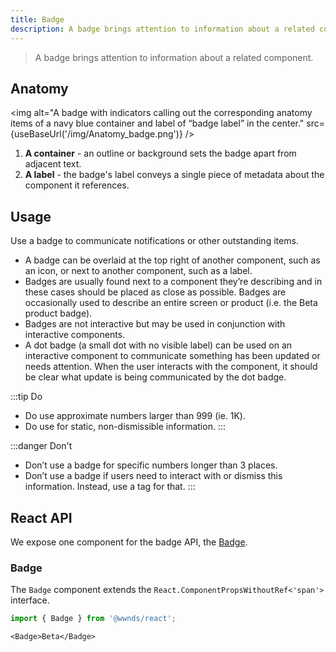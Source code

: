 ```yaml
---
title: Badge
description: A badge brings attention to information about a related component.
---
```



> A badge brings attention to information about a related component.

## Anatomy

<img
	alt="A badge with indicators calling out the corresponding anatomy items of a navy blue container and label of “badge label” in the center."
	src={useBaseUrl('/img/Anatomy_badge.png')}
/>

1. **A container** - an outline or background sets the badge apart from adjacent text.
1. **A label** - the badge's label conveys a single piece of metadata about the component it references.

## Usage

Use a badge to communicate notifications or other outstanding items.

- A badge can be overlaid at the top right of another component, such as an icon, or next to another component, such as a label.
- Badges are usually found next to a component they’re describing and in these cases should be placed as close as possible.
Badges are occasionally used to describe an entire screen or product (i.e. the Beta product badge).
- Badges are not interactive but may be used in conjunction with interactive components.
- A dot badge (a small dot with no visible label) can be used on an interactive component to communicate something has been updated or needs attention.
When the user interacts with the component, it should be clear what update is being communicated by the dot badge.

:::tip Do
- Do use approximate numbers larger than 999 (ie. 1K).
- Do use for static, non-dismissible information.
:::

:::danger Don't
- Don’t use a badge for specific numbers longer than 3 places.
- Don’t use a badge if users need to interact with or dismiss this information.
Instead, use a tag for that.
:::

## React API

We expose one component for the badge API, the [Badge](https://github.com/wwnorton/design-system/tree/main/packages/react/src/components/Badge).

### Badge

The `Badge` component extends the `React.ComponentPropsWithoutRef<'span'>` interface.

```js
import { Badge } from '@wwnds/react';
```

```tsx live
<Badge>Beta</Badge>
```

<PropsTable from={Badge} />
